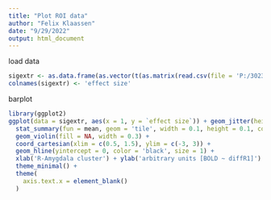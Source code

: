 ```yaml
---
title: "Plot ROI data"
author: "Felix Klaassen"
date: "9/29/2022"
output: html_document
---
```


load data
```r
sigextr <- as.data.frame(as.vector(t(as.matrix(read.csv(file = 'P:/3023009.03/stats/fMRI/freezing/groupstats/T_ant_diffR1/one_sample_ttest/sigextr_AMY-R.csv', header = F)))))
colnames(sigextr) <- 'effect size' 
```

barplot
```r
library(ggplot2)
ggplot(data = sigextr, aes(x = 1, y = `effect size`)) + geom_jitter(height = 0, width = 0.05, size = 2, alpha = 0.2) + 
  stat_summary(fun = mean, geom = 'tile', width = 0.1, height = 0.1, color = 'black', fill = 'black') + # error bars (and stats) are not allowed -> double dipping
  geom_violin(fill = NA, width = 0.3) +
  coord_cartesian(xlim = c(0.5, 1.5), ylim = c(-3, 3)) +
  geom_hline(yintercept = 0, color = 'black', size = 1) + 
  xlab('R-Amygdala cluster') + ylab('arbitrary units [BOLD ~ diffR1]') +
  theme_minimal() +
  theme(
    axis.text.x = element_blank()
  )

```



